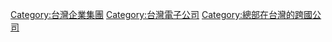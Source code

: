 [[Category:台灣企業集團|Category:台灣企業集團]]
[[Category:台灣電子公司|Category:台灣電子公司]]
[[Category:總部在台灣的跨國公司|Category:總部在台灣的跨國公司]]